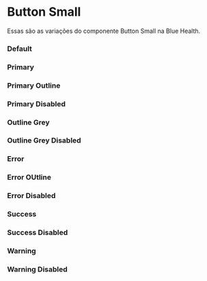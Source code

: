 

<Meta of={Story} />

# Button Small

Essas são as variações do componente Button Small na Blue Health.

### Default

<Canvas of={Story.Default} />

### Primary

<Canvas of={Story.Primary} />

### Primary Outline

<Canvas of={Story.PrimaryOutline} />

### Primary Disabled

<Canvas of={Story.PrimaryDisabled} />

### Outline Grey

<Canvas of={Story.OutlineGrey} />

### Outline Grey Disabled

<Canvas of={Story.OutlineGreyDisabled} />

### Error

<Canvas of={Story.Error} />

### Error OUtline

<Canvas of={Story.ErrorOutline} />

### Error Disabled

<Canvas of={Story.ErrorDisabled} />

### Success

<Canvas of={Story.Success} />

### Success Disabled

<Canvas of={Story.SuccessDisabled} />

### Warning

<Canvas of={Story.Warning} />

### Warning Disabled

<Canvas of={Story.WarningDisabled} />

